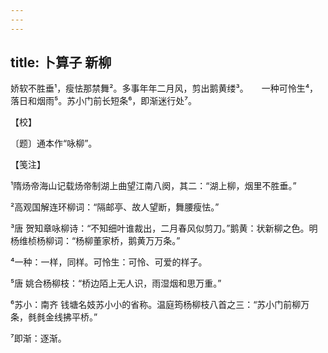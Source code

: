 ```yaml
---
---
---
```

title: 卜算子 新柳
---







娇软不胜垂¹，瘦怯那禁舞²。多事年年二月风，剪出鹅黄缕³。　　一种可怜生⁴，落日和烟雨⁵。苏小门前长短条⁶，即渐迷行处⁷。





【校】


〔题〕通本作“咏柳”。





【笺注】


¹隋炀帝海山记载炀帝制湖上曲望江南八阕，其二：“湖上柳，烟里不胜垂。”

²高观国解连环柳词：“隔邮亭、故人望断，舞腰瘦怯。”

³唐 贺知章咏柳诗：“不知细叶谁裁出，二月春风似剪刀。”鹅黄：状新柳之色。明 杨维桢杨柳词：“杨柳董家桥，鹅黄万万条。”

⁴一种：一样，同样。可怜生：可怜、可爱的样子。

⁵唐 姚合杨柳枝：“桥边陌上无人识，雨湿烟和思万重。”

⁶苏小：南齐 钱塘名妓苏小小的省称。温庭筠杨柳枝八首之三：“苏小门前柳万条，毵毵金线拂平桥。”

⁷即渐：逐渐。